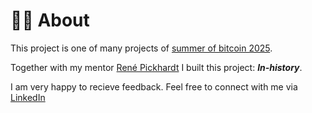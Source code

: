 # 🙋‍♂️ About

This project is one of many projects of [summer of bitcoin 2025](https://www.summerofbitcoin.org/).

Together with my mentor [René Pickhardt](https://https://rene-pickhardt.de/) I built this project: **_ln-history_**.

I am very happy to recieve feedback.
Feel free to connect with me via [LinkedIn](https://linkedin.com/in/fabian-felix-kraus)
